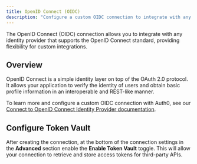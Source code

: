 ```yaml
---
title: OpenID Connect (OIDC)
description: "Configure a custom OIDC connection to integrate with any OpenID Connect compliant identity provider."
---
```



The OpenID Connect (OIDC) connection allows you to integrate with any identity provider that supports the OpenID Connect standard, providing flexibility for custom integrations.

## Overview

OpenID Connect is a simple identity layer on top of the OAuth 2.0 protocol. It allows your application to verify the identity of users and obtain basic profile information in an interoperable and REST-like manner.

To learn more and configure a custom OIDC connection with Auth0, see our [Connect to OpenID Connect Identity Provider documentation](https://auth0.com/docs/authenticate/identity-providers/enterprise-identity-providers/oidc).

## Configure Token Vault

After creating the connection, at the bottom of the connection settings in the **Advanced** section enable the **Enable Token Vault** toggle. This will allow your connection to retrieve and store access tokens for third-party APIs.

<LearnMore />
